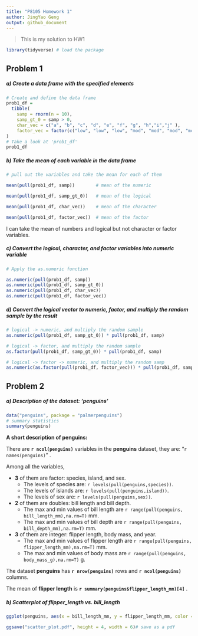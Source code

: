 ```yaml
---
title: "P8105 Homework 1"
author: JingYao Geng
output: github_document
---
```


> This is my solution to HW1

```r
library(tidyverse) # load the package

```


## Problem 1

##### a)  Create a data frame with the specified elements

```r
# Create and define the data frame
prob1_df = 
  tibble(
    samp = rnorm(n = 10),
    samp_gt_0 = samp > 0,
    char_vec = c("a", "b", "c", "d", "e", "f", "g", "h","i","j" ),
    factor_vec = factor(c("low", "low", "low", "mod", "mod", "mod", "mod", "high", "high", "high"))
)
# Take a look at 'prob1_df' 
prob1_df
```


##### b)  Take the mean of each variable in the data frame

```r
# pull out the variables and take the mean for each of them

mean(pull(prob1_df, samp))        # mean of the numeric 

mean(pull(prob1_df, samp_gt_0))   # mean of the logical 

mean(pull(prob1_df, char_vec))    # mean of the character 

mean(pull(prob1_df, factor_vec))  # mean of the factor
```

I can take the mean of numbers and logical but not character or factor variables.


##### c)  Convert the logical, character, and factor variables into numeric variable

```r
# Apply the as.numeric function

as.numeric(pull(prob1_df, samp))
as.numeric(pull(prob1_df, samp_gt_0))
as.numeric(pull(prob1_df, char_vec))
as.numeric(pull(prob1_df, factor_vec))
```


##### d)  Convert the logical vector to numeric, factor, and multiply the random sample by the result

```r
# logical -> numeric, and multiply the random sample
as.numeric(pull(prob1_df, samp_gt_0)) * pull(prob1_df, samp)

# logical -> factor, and multiply the random sample
as.factor(pull(prob1_df, samp_gt_0)) * pull(prob1_df, samp)

# logical -> factor -> numeric, and multiply the random samp 
as.numeric(as.factor(pull(prob1_df, factor_vec))) * pull(prob1_df, samp)
```

## Problem 2

#####  a) Description of the dataset: _'penguins'_

```r
data("penguins", package = "palmerpenguins")
# summary statistics
summary(penguins) 

```

**A short description of penguins:**

There are **`r ncol(penguins)`** variables in the **penguins** dataset, they are: "`r names(penguins)`" .

Among all the variables, 

* **3** of them are factor: species, island, and sex.
  * The levels of species are: `r levels(pull(penguins,species))`. 
  * The levels of islands are: `r levels(pull(penguins,island))`.
  * The levels of sex are: `r levels(pull(penguins,sex))`. 
  
* **2** of them are doubles: bill length and bill depth.
  * The max and min values of bill length are `r range(pull(penguins, bill_length_mm),na.rm=T)` mm. 
  * The max and min values of bill depth are `r range(pull(penguins, bill_depth_mm),na.rm=T)` mm.
  
* **3** of them are integer: flipper length, body mass, and year.
  * The max and min values of flipper length are `r range(pull(penguins, flipper_length_mm),na.rm=T)` mm.
  * The max and min values of body mass are `r range(pull(penguins,     body_mass_g),na.rm=T)` g. 


The dataset **penguins** has **`r nrow(penguins)`** rows and  **`r ncol(penguins)`** columns. 

The mean of **flipper length** is  **`r summary(penguins$flipper_length_mm)[4]`** .


##### b) Scatterplot of flipper_length vs. bill_length

```r
ggplot(penguins, aes(x = bill_length_mm, y = flipper_length_mm, color = species)) + geom_point()

ggsave("scatter_plot.pdf", height = 4, width = 6)# save as a pdf
```
